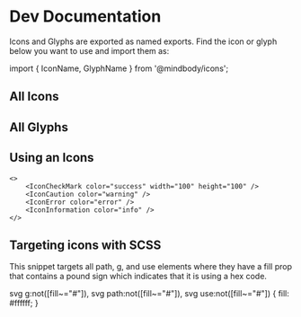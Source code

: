 # Dev Documentation

Icons and Glyphs are exported as named exports. Find the icon or glyph below you want to use and import them as: 

<EditorOnly language="jsx">import { IconName, GlyphName } from '@mindbody/icons';</EditorOnly>

## All Icons

<RenderOnly>
    <AllIconsExample />
</RenderOnly>

## All Glyphs

<RenderOnly>
    <AllGlyphsExample />
</RenderOnly>

## Using an Icons

```tsx
<>
    <IconCheckMark color="success" width="100" height="100" />
    <IconCaution color="warning" />
    <IconError color="error" />
    <IconInformation color="info" />
</>
```

## Targeting icons with SCSS 

This snippet targets all path, g, and use elements where they have a fill prop that contains a pound sign which indicates that it is using a hex code. 

<EditorOnly language="scss">
    svg g:not([fill~="#"]),
    svg path:not([fill~="#"]),
    svg use:not([fill~="#"]) { 
        fill: #ffffff;
    }
</EditorOnly>